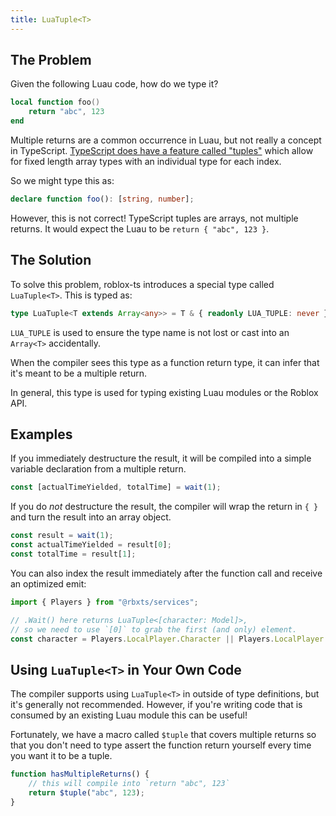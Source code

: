 ```yaml
---
title: LuaTuple<T>
---
```



## The Problem

Given the following Luau code, how do we type it?

```lua
local function foo()
	return "abc", 123
end
```

Multiple returns are a common occurrence in Luau, but not really a concept in TypeScript. [TypeScript does have a feature called "tuples"](https://www.typescriptlang.org/docs/handbook/basic-types.html#tuple) which allow for fixed length array types with an individual type for each index.

So we might type this as:
```ts
declare function foo(): [string, number];
```

However, this is not correct! TypeScript tuples are arrays, not multiple returns. It would expect the Luau to be `return { "abc", 123 }`.

## The Solution

To solve this problem, roblox-ts introduces a special type called `LuaTuple<T>`. This is typed as:
```ts
type LuaTuple<T extends Array<any>> = T & { readonly LUA_TUPLE: never };
```

`LUA_TUPLE` is used to ensure the type name is not lost or cast into an `Array<T>` accidentally.

When the compiler sees this type as a function return type, it can infer that it's meant to be a multiple return.

In general, this type is used for typing existing Luau modules or the Roblox API.

## Examples

If you immediately destructure the result, it will be compiled into a simple variable declaration from a multiple return.
```ts
const [actualTimeYielded, totalTime] = wait(1);
```

If you do _not_ destructure the result, the compiler will wrap the return in `{ }` and turn the result into an array object.
```ts
const result = wait(1);
const actualTimeYielded = result[0];
const totalTime = result[1];
```

You can also index the result immediately after the function call and receive an optimized emit:
```ts
import { Players } from "@rbxts/services";

// .Wait() here returns LuaTuple<[character: Model]>,
// so we need to use `[0]` to grab the first (and only) element.
const character = Players.LocalPlayer.Character || Players.LocalPlayer.CharacterAdded.Wait()[0];
```

## Using `LuaTuple<T>` in Your Own Code

The compiler supports using `LuaTuple<T>` in outside of type definitions, but it's generally not recommended. However, if you're writing code that is consumed by an existing Luau module this can be useful!

Fortunately, we have a macro called `$tuple` that covers multiple returns so that you don't need to type assert the function return yourself every time you want it to be a tuple.

```ts
function hasMultipleReturns() {
	// this will compile into `return "abc", 123`
	return $tuple("abc", 123);
}
```
